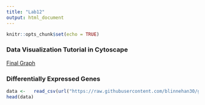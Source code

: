 ```yaml
---
title: "Lab12"
output: html_document
---
```


```r
knitr::opts_chunk$set(echo = TRUE)
```




### Data Visualization Tutorial in Cytoscape

[Final Graph](datavistutorial.png)

### Differentially Expressed Genes



  
```r
data <-   read_csv(url("https://raw.githubusercontent.com/blinnehan30/genomics-course/master/TCGA-Ovarian-MesenvsImmuno-data-up.csv"))
head(data)
```
  
  